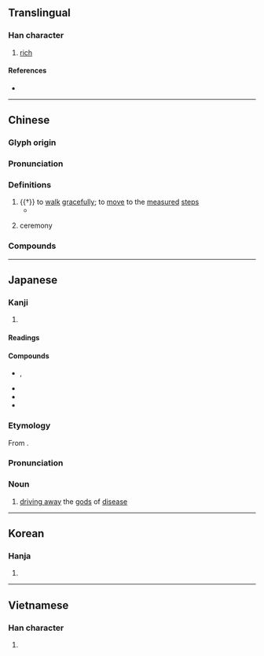 {{also|傩}}
{{character info/new}}
==Translingual==

===Han character===
{{Han char|rn=9|rad=人|as=19|sn=21|four=20214|canj=OTOG|ids=⿰亻難}}

# [[rich]]

====References====
* {{Han ref|kx=0121.420|dkj=01317|dj=0257.060|hdz=10238.160|uh=513A|ud=20794|bh=F5C0|bd=62912}}

----

==Chinese==
{{zh-forms|s=傩}}

===Glyph origin===
{{Han etym}}

===Pronunciation===
{{zh-pron
|m=nuó
|c=no4
|h=pfs=
|md=
|mn=
|w=
|mc=y
|oc=y
|cat=
}}

===Definitions===
{{zh-hanzi}}

# {{†}} to [[walk]] [[gracefully]]; to [[move]] to the [[measured]] [[step]]s
#* {{zh-x|巧笑 之 瑳{cuō}、佩玉 之 儺。|How shine the white teeth through the artful smiles!<br>How the girdle gems '''move to the measured steps'''!|ref=Shijing}}
# {{w|Nuo folk religion|Nuo}} ceremony

===Compounds===
{{zh-der|儺戲|猗儺|和儺|儺祓|儺神|儺禮|儺禳|儺聲|儺舞|儺逐|儺鼓|大儺|玉儺|行儺|觀儺|贈儺|進儺|鄉儺|驅儺}}

----

==Japanese==

===Kanji===
{{ja-kanji|grade=|rs=人19}}

# {{defn|lang=ja|sort=人19}}

====Readings====
{{ja-readings|goon=[[な]] (na)|kanon=[[だ]] (da)|kun=[[おにやらい]] (oniyarai)}}

====Compounds====
{{der-top|Compounds}}
* {{ja-r|追儺|ついな}}, {{ja-r|追儺|なやらい}}
* {{ja-r|儺火|なび}}
* {{ja-r|儺豆|なまめ}}
* {{ja-r|追儺ふ|なやらふ|rom=nayarau}}
{{der-bottom}}

{{ja-kanjitab|な|yomi=o}}

===Etymology===
From {{etyl|ltc|ja|sort=な}} {{m|zh|儺|tr=na}}.

===Pronunciation===
{{ja-pron|yomi=goon|な}}

===Noun===
{{ja-noun|な}}

# [[driving away]] the [[god]]s of [[disease]]

----

==Korean==

===Hanja===
{{ko-hanja|hangeul=나|rv=na|mr=na}}

# {{defn|lang=ko|sort=人19}}

----

==Vietnamese==

===Han character===
{{vi-hantu|[[na]]|rs=人19}}

# {{defn|lang=vi|sort=人19}}